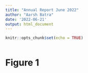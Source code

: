 ```yaml
---
title: "Annual Report June 2022"
author: "Aarsh Batra"
date: '2022-06-21'
output: html_document
---
```


```r
knitr::opts_chunk$set(echo = TRUE)
```


```r

```



# Figure 1
```r

```

